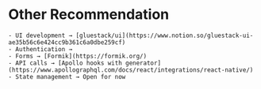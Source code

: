 # Other Recommendation

    - UI development → [gluestack/ui](https://www.notion.so/gluestack-ui-ae35b56c6e424cc9b361c6a0dbe259cf)
    - Authentication →
    - Forms → [Formik](https://formik.org/)
    - API calls → [Apollo hooks with generator](https://www.apollographql.com/docs/react/integrations/react-native/)
    - State management → Open for now
